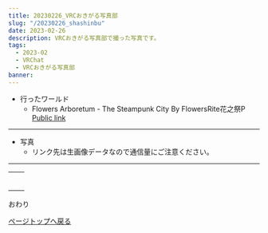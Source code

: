 ---
title: 20230226_VRCおきがる写真部
slug: "/20230226_shashinbu"
date: 2023-02-26
description: VRCおきがる写真部で撮った写真です。
tags:
  - 2023-02
  - VRChat
  - VRCおきがる写真部
banner: 
---

+ 行ったワールド
  + Flowers Arboretum - The Steampunk City By FlowersRite花之祭P\
   [Public link](https://vrchat.com/home/launch?worldId=wrld_a77922ff-8917-45d6-855a-fc367e0a893d)

------------------------------

+ 写真
  + リンク先は生画像データなので通信量にご注意ください。

------------------------------
<table>
    <tr>
      <td></td>
      <td></td>
    </tr>
    <tr>
      <td></td>
      <td></td>
    </tr>
    <tr>
      <td></td>
      <td></td>
    </tr>
    <tr>
      <td></td>
      <td></td>
    </tr>
    <tr>
      <td></td>
      <td></td>
    </tr>
    <tr>
      <td></td>
      <td></td>
    </tr>
  </table>
おわり

<a href="#">ページトップへ戻る</a>